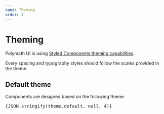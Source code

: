 ```yaml
---
name: Theming
order: 3
---
```





# Theming

Polymath UI is using [Styled Components theming capabilities](https://www.styled-components.com/docs/advanced#theming).

Every spacing and typography styles should follow the scales provided in the theme.

## Default theme

Components are designed based on the following theme:

<Playground>
  <pre>{JSON.stringify(theme.default, null, 4)}</pre>
</Playground>
